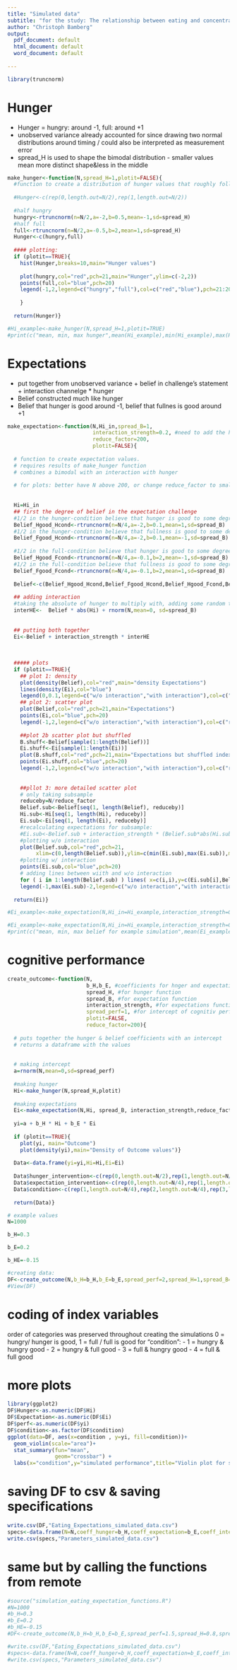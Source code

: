 ```yaml
---
title: "Simulated data"
subtitle: "for the study: The relationship between eating and concentration"
author: "Christoph Bamberg"
output:
  pdf_document: default
  html_document: default
  word_document: default
  
---
```


```r
library(truncnorm)
```

# Hunger
- Hunger = hungry: around -1, full: around +1
- unobserved variance already accounted for since drawing two normal distributions around timing / could also be interpreted as measurement error
- spread_H is used to shape the bimodal distribution - smaller values mean more distinct shape&less in the middle
```r
make_hunger<-function(N,spread_H=1,plotit=FALSE){
  #function to create a distribution of hunger values that roughly follow a bimodal distribution
 
  #Hunger<-c(rep(0,length.out=N/2),rep(1,length.out=N/2))
  
  #half hungry
  hungry<-rtruncnorm(n=N/2,a=-2,b=0.5,mean=-1,sd=spread_H)
  #half full
  full<-rtruncnorm(n=N/2,a=-0.5,b=2,mean=1,sd=spread_H)
  Hunger<-c(hungry,full)
  
  #### plotting: 
  if (plotit==TRUE){
    hist(Hunger,breaks=10,main="Hunger values")
    
    plot(hungry,col="red",pch=21,main="Hunger",ylim=c(-2,2))
    points(full,col="blue",pch=20)
    legend(-1,2,legend=c("hungry","full"),col=c("red","blue"),pch=21:20)
 
    }
  
  return(Hunger)}

#Hi_example<-make_hunger(N,spread_H=1,plotit=TRUE)
#print(c("mean, min, max hunger",mean(Hi_example),min(Hi_example),max(Hi_example)))
```

# Expectations
- put together from unobserved variance + belief in challenge's statement + interaction channelge * hunger
- Belief constructed much like hunger
- Belief that hunger is good around -1, belief that fullnes is good around +1
```r

make_expectation<-function(N,Hi_in,spread_B=1, 
                           interaction_strength=0.2, #need to add the hunger values for interaction
                           reduce_factor=200,
                           plotit=FALSE){
  
  # function to create expectation values.
  # requires results of make_hunger function
  # combines a bimodal with an interaction with hunger
  
  # for plots: better have N above 200, or change reduce_factor to smaller values
  
  
  Hi=Hi_in
  ## first the degree of belief in the expectation challenge
  #1/2 in the hunger-condition believe that hunger is good to some degree
  Belief_Hgood_Hcond<-rtruncnorm(n=N/4,a=-2,b=0.1,mean=1,sd=spread_B)
  #1/2 in the hunger-condition believe that fullness is good to some degree
  Belief_Fgood_Hcond<-rtruncnorm(n=N/4,a=-2,b=0.1,mean=-1,sd=spread_B)
  
  #1/2 in the full-condition believe that hunger is good to some degree
  Belief_Hgood_Fcond<-rtruncnorm(n=N/4,a=-0.1,b=2,mean=-1,sd=spread_B)
  #1/2 in the full-condition believe that fullness is good to some degree
  Belief_Fgood_Fcond<-rtruncnorm(n=N/4,a=-0.1,b=2,mean=1,sd=spread_B)
  
  Belief<-c(Belief_Hgood_Hcond,Belief_Fgood_Hcond,Belief_Hgood_Fcond,Belief_Fgood_Fcond)
  
  ## adding interaction
  #taking the absolute of hunger to multiply with, adding some random term so that interaction isn't so perfect
  interHE<-  Belief * abs(Hi) + rnorm(N,mean=0, sd=spread_B)
  
  
  ## putting both together
  Ei<-Belief + interaction_strength * interHE
  
  
  
  ##### plots
  if (plotit==TRUE){
    ## plot 1: density
    plot(density(Belief),col="red",main="density Expectations")
    lines(density(Ei),col="blue")
    legend(0,0.1,legend=c("w/o interaction","with interaction"),col=c("red","blue"),lty=1)
    ## plot 2: scatter plot
    plot(Belief,col="red",pch=21,main="Expectations")
    points(Ei,col="blue",pch=20)
    legend(-1,2,legend=c("w/o interaction","with interaction"),col=c("red","blue"),pch=21:20)
    
    ##plot 2b scatter plot but shuffled
    B.shuff<-Belief[sample(1:length(Belief))]
    Ei.shuff<-Ei[sample(1:length(Ei))]
    plot(B.shuff,col="red",pch=21,main="Expectations but shuffled index")
    points(Ei.shuff,col="blue",pch=20)
    legend(-1,2,legend=c("w/o interaction","with interaction"),col=c("red","blue"),pch=21:20)
    
    
    ##pllot 3: more detailed scatter plot
    # only taking subsample
    reduceby=N/reduce_factor
    Belief.sub<-Belief[seq(1, length(Belief), reduceby)]
    Hi.sub<-Hi[seq(1, length(Hi), reduceby)]
    Ei.sub<-Ei[seq(1, length(Ei), reduceby)]
    #recalculating expectations for subsample:
    #Ei.sub<-Belief.sub + interaction_strength * (Belief.sub*abs(Hi.sub))
    #plotting w/o interaction
    plot(Belief.sub,col="red",pch=21,
         xlim=c(0,length(Belief.sub)),ylim=c(min(Ei.sub),max(Ei.sub)),main="sample of Expectations")
    #plotting w/ interaction
    points(Ei.sub,col="blue",pch=20)
    # adding lines between wiith and w/o interaction
    for ( i in 1:length(Belief.sub) ) lines( x=c(i,i),y=c(Ei.sub[i],Belief.sub[i]),col="grey",lwd=0.5 )
    legend(-1,max(Ei.sub)-2,legend=c("w/o interaction","with interaction"),col=c("red","blue"),pch=21:20)}
  
  return(Ei)}

#Ei_example<-make_expectation(N,Hi_in=Hi_example,interaction_strength=0,plotit=TRUE)

#Ei_example<-make_expectation(N,Hi_in=Hi_example,interaction_strength=0.2,plotit=TRUE)
#print(c("mean, min, max belief for example simulation",mean(Ei_example),min(Ei_example),max(Ei_example)))

```


# cognitive performance 
```r

create_outcome<-function(N,
                         b_H,b_E, #coefficients for hnger and expectations
                         spread_H, #for hunger function
                         spread_B, #for expectation function
                         interaction_strength, #for expectations function
                         spread_perf=1, #for intercept of cognitiv performance
                         plotit=FALSE,
                         reduce_factor=200){
  
  # puts together the hunger & belief coefficients with an intercept
  # returns a dataframe with the values
  
  
  # making intercept
  a=rnorm(N,mean=0,sd=spread_perf)
  
  #making hunger
  Hi<-make_hunger(N,spread_H,plotit)
  
  #making expectations
  Ei<-make_expectation(N,Hi, spread_B, interaction_strength,reduce_factor, plotit)
  
  yi=a + b_H * Hi + b_E * Ei
  
  if (plotit==TRUE){
    plot(yi, main="Outcome")
    plot(density(yi),main="Density of Outcome values")}
  
  Data<-data.frame(yi=yi,Hi=Hi,Ei=Ei)
  
  Data$hunger_intervention<-c(rep(0,length.out=N/2),rep(1,length.out=N/2))
  Data$expectation_intervention<-c(rep(0,length.out=N/4),rep(1,length.out=N/4),rep(0,length.out=N/4),rep(1,length.out=N/4))
  Data$condition<-c(rep(1,length.out=N/4),rep(2,length.out=N/4),rep(3,length.out=N/4),rep(4,length.out=N/4))
  
  return(Data)}
```

```r
# example values
N=1000

b_H=0.3

b_E=0.2

b_HE=-0.15

#creating data:
DF<-create_outcome(N,b_H=b_H,b_E=b_E,spread_perf=2,spread_H=1,spread_B=2,interaction_strength = b_HE,plotit=FALSE)
#View(DF)
```

# coding of index variables
order of categories was preserved throughout creating the simulations
0 = hungry/ hunger is good, 1 = full / full is good
for "condition": 
- 1 = hungry & hungry good
- 2 = hungry & full good
- 3 = full & hungry good
- 4 = full & full good

# more plots
```r
library(ggplot2)
DF$Hunger<-as.numeric(DF$Hi)
DF$Expectation<-as.numeric(DF$Ei)
DF$perf<-as.numeric(DF$yi)
DF$condition<-as.factor(DF$condition)
ggplot(data=DF, aes(x=condition , y=yi, fill=condition))+
  geom_violin(scale="area")+
  stat_summary(fun="mean",
               geom="crossbar") +
  labs(x="condition",y="simulated performance",title="Violin plot for simulated performance split by condition",subtitle="black bars indicate means")  + scale_fill_discrete(labels=c('hungry/ "hunger good"', 'hungry / "satiated good"','satiated/ "hungry good"', 'satiated/ "satiated good"'))

```

# saving DF to csv & saving specifications
```r
write.csv(DF,"Eating_Expectations_simulated_data.csv")
specs<-data.frame(N=N,coeff_hunger=b_H,coeff_expectation=b_E,coeff_interaction=b_HE)
write.csv(specs,"Parameters_simulated_data.csv")
```



# ######################
# same but by calling the functions from remote
```r
#source("simulation_eating_expectation_functions.R")
#N=1000
#b_H=0.3
#b_E=0.2
#b_HE=-0.15
#DF<-create_outcome(N,b_H=b_H,b_E=b_E,spread_perf=1.5,spread_H=0.8,spread_B=1.5,interaction_strength = b_HE,plotit=TRUE)

#write.csv(DF,"Eating_Expectations_simulated_data.csv")
#specs<-data.frame(N=N,coeff_hunger=b_H,coeff_expectation=b_E,coeff_interaction=b_HE)
#write.csv(specs,"Parameters_simulated_data.csv")
```







